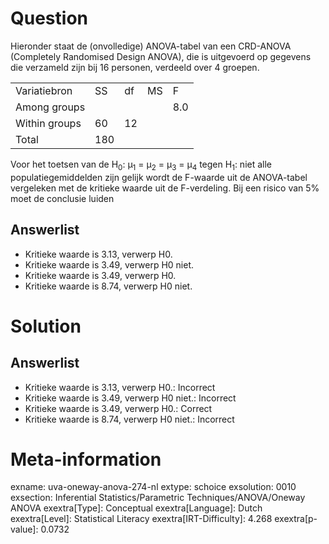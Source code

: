 Question
========

Hieronder staat de (onvolledige) ANOVA-tabel van een CRD-ANOVA
(Completely Randomised Design ANOVA), die is uitgevoerd op gegevens die
verzameld zijn bij 16 personen, verdeeld over 4 groepen. 

  --------------- ----- ---- ---- -----
  Variatiebron    SS    df   MS   F
  Among groups                    8.0
  Within groups   60    12         
  Total           180              
  --------------- ----- ---- ---- -----

Voor het toetsen van de H~0~: μ~1~ = μ~2~ = μ~3~ = μ~4~ tegen H~1~: niet
alle populatiegemiddelden zijn gelijk wordt de F-waarde uit de
ANOVA-tabel vergeleken met de kritieke waarde uit de F-verdeling. Bij
een risico van 5% moet de conclusie luiden

Answerlist
----------

* Kritieke waarde is 3.13, verwerp H0.
* Kritieke waarde is 3.49, verwerp H0 niet.
* Kritieke waarde is 3.49, verwerp H0.
* Kritieke waarde is 8.74, verwerp H0 niet.

Solution
========

Answerlist
----------

* Kritieke waarde is 3.13, verwerp H0.: Incorrect
* Kritieke waarde is 3.49, verwerp H0 niet.: Incorrect
* Kritieke waarde is 3.49, verwerp H0.: Correct
* Kritieke waarde is 8.74, verwerp H0 niet.: Incorrect

Meta-information
================
exname: uva-oneway-anova-274-nl
extype: schoice
exsolution: 0010
exsection: Inferential Statistics/Parametric Techniques/ANOVA/Oneway ANOVA
exextra[Type]: Conceptual
exextra[Language]: Dutch
exextra[Level]: Statistical Literacy
exextra[IRT-Difficulty]: 4.268
exextra[p-value]: 0.0732
